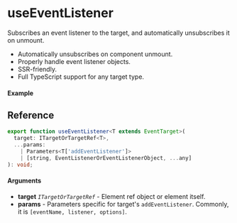 
<Meta title="Dom/useEventListener" component={Example} />

# useEventListener

Subscribes an event listener to the target, and automatically unsubscribes it on unmount.

- Automatically unsubscribes on component unmount.
- Properly handle event listener objects.
- SSR-friendly.
- Full TypeScript support for any target type.

#### Example

<Canvas>
  <Story story={Example} inline />
</Canvas>

## Reference

```ts
export function useEventListener<T extends EventTarget>(
  target: ITargetOrTargetRef<T>,
  ...params:
    | Parameters<T['addEventListener']>
    | [string, EventListenerOrEventListenerObject, ...any]
): void;
```

#### Arguments

- **target** _`ITargetOrTargetRef`_ - Element ref object or element itself.
- **params** - Parameters specific for target's `addEventListener`. Commonly, it is
  `[eventName, listener, options]`.

